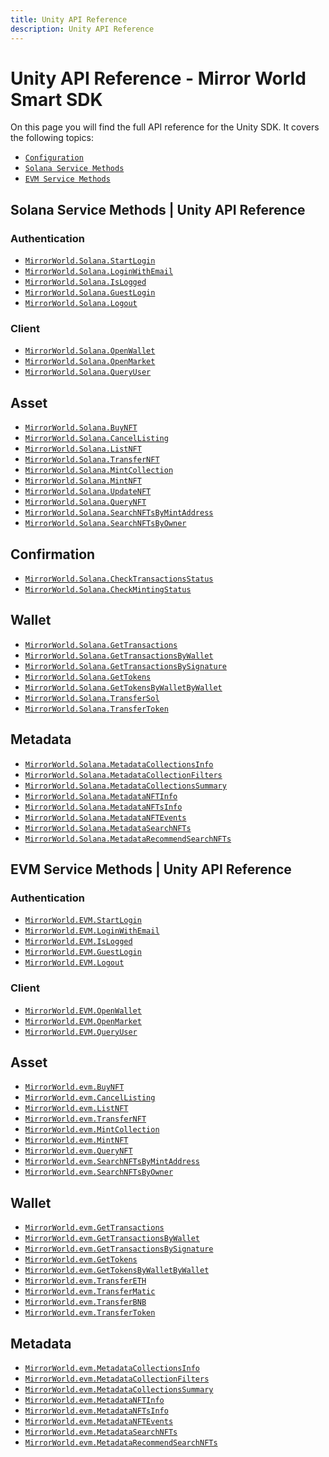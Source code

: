 ```yaml
---
title: Unity API Reference
description: Unity API Reference
---
```


# Unity API Reference - Mirror World Smart SDK
On this page you will find the full API reference for the Unity SDK. It covers the following topics:
- [`Configuration`](/api-reference/unity/configuration)
- [`Solana Service Methods`](/api-reference/unity/solana)
- [`EVM Service Methods`](/api-reference/unity/evm)

## Solana Service Methods | Unity API Reference

### Authentication
- [`MirrorWorld.Solana.StartLogin`](/api-reference/unity/solana/authentication/StartLogin)
- [`MirrorWorld.Solana.LoginWithEmail`](/api-reference/unity/solana/authentication/LoginWithEmail)
- [`MirrorWorld.Solana.IsLogged`](/api-reference/unity/solana/authentication/IsLogged)
- [`MirrorWorld.Solana.GuestLogin`](/api-reference/unity/solana/authentication/GuestLogin)
- [`MirrorWorld.Solana.Logout`](/api-reference/unity/solana/authentication/Logout)

### Client
- [`MirrorWorld.Solana.OpenWallet`](/api-reference/unity/solana/client/OpenWallet)
- [`MirrorWorld.Solana.OpenMarket`](/api-reference/unity/solana/client/OpenMarket)
- [`MirrorWorld.Solana.QueryUser`](/api-reference/unity/solana/client/QueryUser)

## Asset
- [`MirrorWorld.Solana.BuyNFT`](/api-reference/unity/solana/asset/BuyNFT)
- [`MirrorWorld.Solana.CancelListing`](/api-reference/unity/solana/asset/CancelListing)
- [`MirrorWorld.Solana.ListNFT`](/api-reference/unity/solana/asset/ListNFT)
- [`MirrorWorld.Solana.TransferNFT`](/api-reference/unity/solana/asset/TransferNFT)
- [`MirrorWorld.Solana.MintCollection`](/api-reference/unity/solana/asset/MintCollection)
- [`MirrorWorld.Solana.MintNFT`](/api-reference/unity/solana/asset/MintNFT)
- [`MirrorWorld.Solana.UpdateNFT`](/api-reference/unity/solana/asset/UpdateNFT)
- [`MirrorWorld.Solana.QueryNFT`](/api-reference/unity/solana/asset/QueryNFT)
- [`MirrorWorld.Solana.SearchNFTsByMintAddress`](/api-reference/unity/solana/asset/SearchNFTsByMintAddress)
- [`MirrorWorld.Solana.SearchNFTsByOwner`](/api-reference/unity/solana/asset/SearchNFTsByOwner)

## Confirmation
- [`MirrorWorld.Solana.CheckTransactionsStatus`](/api-reference/unity/solana/confirmation/CheckTransactionsStatus)
- [`MirrorWorld.Solana.CheckMintingStatus`](/api-reference/unity/solana/confirmation/CheckMintingStatus)

## Wallet
- [`MirrorWorld.Solana.GetTransactions`](/api-reference/unity/solana/wallet/GetTransactions)
- [`MirrorWorld.Solana.GetTransactionsByWallet`](/api-reference/unity/solana/wallet/GetTransactionsByWallet)
- [`MirrorWorld.Solana.GetTransactionsBySignature`](/api-reference/unity/solana/wallet/GetTransactionsBySignature)
- [`MirrorWorld.Solana.GetTokens`](/api-reference/unity/solana/wallet/GetTokens)
- [`MirrorWorld.Solana.GetTokensByWalletByWallet`](/api-reference/unity/solana/wallet/GetTokensByWalletByWallet)
- [`MirrorWorld.Solana.TransferSol`](/api-reference/unity/solana/wallet/TransferSol)
- [`MirrorWorld.Solana.TransferToken`](/api-reference/unity/solana/wallet/TransferToken)

## Metadata
- [`MirrorWorld.Solana.MetadataCollectionsInfo`](/api-reference/unity/solana/metadata/MetadataCollectionsInfo)
- [`MirrorWorld.Solana.MetadataCollectionFilters`](/api-reference/unity/solana/metadata/MetadataCollectionFilters)
- [`MirrorWorld.Solana.MetadataCollectionsSummary`](/api-reference/unity/solana/metadata/MetadataCollectionsSummary)
- [`MirrorWorld.Solana.MetadataNFTInfo`](/api-reference/unity/solana/metadata/MetadataNFTInfo)
- [`MirrorWorld.Solana.MetadataNFTsInfo`](/api-reference/unity/solana/metadata/TransferToken)
- [`MirrorWorld.Solana.MetadataNFTEvents`](/api-reference/unity/solana/metadata/MetadataNFTEvents)
- [`MirrorWorld.Solana.MetadataSearchNFTs`](/api-reference/unity/solana/metadata/MetadataSearchNFTs)
- [`MirrorWorld.Solana.MetadataRecommendSearchNFTs`](/api-reference/unity/solana/metadata/MetadataRecommendSearchNFTs)

## EVM Service Methods | Unity API Reference

### Authentication
- [`MirrorWorld.EVM.StartLogin`](/api-reference/unity/evm/authentication/StartLogin)
- [`MirrorWorld.EVM.LoginWithEmail`](/api-reference/unity/evm/authentication/LoginWithEmail)
- [`MirrorWorld.EVM.IsLogged`](/api-reference/unity/evm/authentication/IsLogged)
- [`MirrorWorld.EVM.GuestLogin`](/api-reference/unity/evm/authentication/GuestLogin)
- [`MirrorWorld.EVM.Logout`](/api-reference/unity/evm/authentication/Logout)

### Client
- [`MirrorWorld.EVM.OpenWallet`](/api-reference/unity/evm/client/OpenWallet)
- [`MirrorWorld.EVM.OpenMarket`](/api-reference/unity/evm/client/OpenMarket)
- [`MirrorWorld.EVM.QueryUser`](/api-reference/unity/evm/client/QueryUser)

## Asset
- [`MirrorWorld.evm.BuyNFT`](/api-reference/unity/evm/asset/BuyNFT)
- [`MirrorWorld.evm.CancelListing`](/api-reference/unity/evm/asset/CancelListing)
- [`MirrorWorld.evm.ListNFT`](/api-reference/unity/evm/asset/ListNFT)
- [`MirrorWorld.evm.TransferNFT`](/api-reference/unity/evm/asset/TransferNFT)
- [`MirrorWorld.evm.MintCollection`](/api-reference/unity/evm/asset/MintCollection)
- [`MirrorWorld.evm.MintNFT`](/api-reference/unity/evm/asset/MintNFT)
- [`MirrorWorld.evm.QueryNFT`](/api-reference/unity/evm/asset/QueryNFT)
- [`MirrorWorld.evm.SearchNFTsByMintAddress`](/api-reference/unity/evm/asset/SearchNFTsByMintAddress)
- [`MirrorWorld.evm.SearchNFTsByOwner`](/api-reference/unity/evm/asset/SearchNFTsByOwner)

## Wallet
- [`MirrorWorld.evm.GetTransactions`](/api-reference/unity/evm/wallet/GetTransactions)
- [`MirrorWorld.evm.GetTransactionsByWallet`](/api-reference/unity/evm/wallet/GetTransactionsByWallet)
- [`MirrorWorld.evm.GetTransactionsBySignature`](/api-reference/unity/evm/wallet/GetTransactionsBySignature)
- [`MirrorWorld.evm.GetTokens`](/api-reference/unity/evm/wallet/GetTokens)
- [`MirrorWorld.evm.GetTokensByWalletByWallet`](/api-reference/unity/evm/wallet/GetTokensByWalletByWallet)
- [`MirrorWorld.evm.TransferETH`](/api-reference/unity/evm/wallet/TransferETH)
- [`MirrorWorld.evm.TransferMatic`](/api-reference/unity/evm/wallet/TransferMatic)
- [`MirrorWorld.evm.TransferBNB`](/api-reference/unity/evm/wallet/TransferBNB)
- [`MirrorWorld.evm.TransferToken`](/api-reference/unity/evm/wallet/TransferToken)

## Metadata
- [`MirrorWorld.evm.MetadataCollectionsInfo`](/api-reference/unity/evm/metadata/MetadataCollectionsInfo)
- [`MirrorWorld.evm.MetadataCollectionFilters`](/api-reference/unity/evm/metadata/MetadataCollectionFilters)
- [`MirrorWorld.evm.MetadataCollectionsSummary`](/api-reference/unity/evm/metadata/MetadataCollectionsSummary)
- [`MirrorWorld.evm.MetadataNFTInfo`](/api-reference/unity/evm/metadata/MetadataNFTInfo)
- [`MirrorWorld.evm.MetadataNFTsInfo`](/api-reference/unity/evm/metadata/TransferToken)
- [`MirrorWorld.evm.MetadataNFTEvents`](/api-reference/unity/evm/metadata/MetadataNFTEvents)
- [`MirrorWorld.evm.MetadataSearchNFTs`](/api-reference/unity/evm/metadata/MetadataSearchNFTs)
- [`MirrorWorld.evm.MetadataRecommendSearchNFTs`](/api-reference/unity/evm/metadata/MetadataRecommendSearchNFTs)
